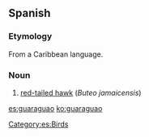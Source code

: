 ==Spanish==

===Etymology===
From a Caribbean language.

===Noun===
{{es-noun|m}}

# {{label|es|Cuba|Dominican Republic|Puerto Rico}} [[w:red-tailed hawk|red-tailed hawk]] (''Buteo jamaicensis'')

[[Category:es:Birds]]

[[es:guaraguao]]
[[ko:guaraguao]]